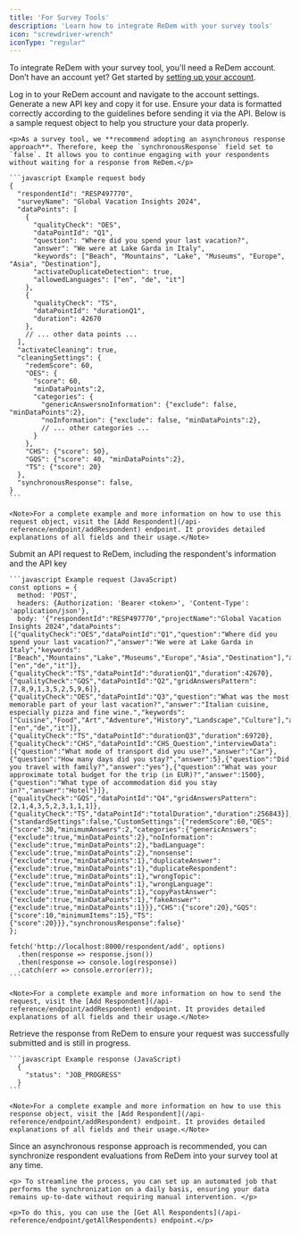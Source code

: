 ```yaml
---
title: 'For Survey Tools'
description: 'Learn how to integrate ReDem with your survey tools'
icon: "screwdriver-wrench"
iconType: "regular"
---
```


<Info>To integrate ReDem with your survey tool, you'll need a ReDem account. <br /> Don’t have an account yet? Get started by [setting up your account](/account-setup).</Info>

<Steps titleSize="h3">
  <Step title="Login and create an API key">
    Log in to your ReDem account and navigate to the account settings.
    Generate a new API key and copy it for use.
  </Step>

  <Step title="Prepare your request data">
    Ensure your data is formatted correctly according to the guidelines before sending it via the API. Below is a sample request object to help you structure your data properly.

    <p>As a survey tool, we **recommend adopting an asynchronous response approach**. Therefore, keep the `synchronousResponse` field set to `false`. It allows you to continue engaging with your respondents without waiting for a response from ReDem.</p>

    ```javascript Example request body
    {
      "respondentId": "RESP497770", 
      "surveyName": "Global Vacation Insights 2024",
      "dataPoints": [ 
        {
          "qualityCheck": "OES",
          "dataPointId": "Q1",
          "question": "Where did you spend your last vacation?",
          "answer": "We were at Lake Garda in Italy",
          "keywords": ["Beach", "Mountains", "Lake", "Museums", "Europe", "Asia", "Destination"],
          "activateDuplicateDetection": true,
          "allowedLanguages": ["en", "de", "it"]
        },
        {
          "qualityCheck": "TS",
          "dataPointId": "durationQ1", 
          "duration": 42670
        },
        // ... other data points ...
      ],
      "activateCleaning": true,
      "cleaningSettings": {
        "redemScore": 60,
        "OES": {
          "score": 60,
          "minDataPoints":2,
          "categories": {
            "genericAnswersnoInformation": {"exclude": false, "minDataPoints":2},
            "noInformation": {"exclude": false, "minDataPoints":2},
            // ... other categories ...
          }
        },
        "CHS": {"score": 50},
        "GQS": {"score": 40, "minDataPoints":2},
        "TS": {"score": 20}
      },
      "synchronousResponse": false,
    }
    ```

    <Note>For a complete example and more information on how to use this request object, visit the [Add Respondent](/api-reference/endpoint/addRespondent) endpoint. It provides detailed explanations of all fields and their usage.</Note>
  </Step>

  <Step title="Make an API request">
    <p>Submit an API request to ReDem, including the respondent's information and the API key</p>

    ```javascript Example request (JavaScript)
    const options = {
      method: 'POST',
      headers: {Authorization: 'Bearer <token>', 'Content-Type': 'application/json'},
      body: '{"respondentId":"RESP497770","projectName":"Global Vacation Insights 2024","dataPoints":[{"qualityCheck":"OES","dataPointId":"Q1","question":"Where did you spend your last vacation?","answer":"We were at Lake Garda in Italy","keywords":["Beach","Mountains","Lake","Museums","Europe","Asia","Destination"],"activateDuplicateDetection":true,"allowedLanguages":["en","de","it"]},{"qualityCheck":"TS","dataPointId":"durationQ1","duration":42670},{"qualityCheck":"GQS","dataPointId":"Q2","gridAnswersPattern":[7,8,9,1,3,5,2,5,9,6]},{"qualityCheck":"OES","dataPointId":"Q3","question":"What was the most memorable part of your last vacation?","answer":"Italian cuisine, especially pizza and fine wine.","keywords":["Cuisine","Food","Art","Adventure","History","Landscape","Culture"],"activateDuplicateDetection":true,"allowedLanguages":["en","de","it"]},{"qualityCheck":"TS","dataPointId":"durationQ3","duration":69720},{"qualityCheck":"CHS","dataPointId":"CHS_Question","interviewData":[{"question":"What mode of transport did you use?","answer":"Car"},{"question":"How many days did you stay?","answer":5},{"question":"Did you travel with family?","answer":"yes"},{"question":"What was your approximate total budget for the trip (in EUR)?","answer":1500},{"question":"What type of accommodation did you stay in?","answer":"Hotel"}]},{"qualityCheck":"GQS","dataPointId":"Q4","gridAnswersPattern":[2,1,4,3,5,2,3,1,1,1]},{"qualityCheck":"TS","dataPointId":"totalDuration","duration":256843}],"cleaningSettings":{"standardSettings":false,"CustomSettings":{"redemScore":60,"OES":{"score":30,"minimumAnswers":2,"categories":{"genericAnswers":{"exclude":true,"minDataPoints":2},"noInformation":{"exclude":true,"minDataPoints":2},"badLanguage":{"exclude":true,"minDataPoints":2},"nonsense":{"exclude":true,"minDataPoints":1},"duplicateAnswer":{"exclude":true,"minDataPoints":1},"duplicateRespondent":{"exclude":true,"minDataPoints":1},"wrongTopic":{"exclude":true,"minDataPoints":1},"wrongLanguage":{"exclude":true,"minDataPoints":1},"copyPastAnswer":{"exclude":true,"minDataPoints":1},"fakeAnswer":{"exclude":true,"minDataPoints":1}}},"CHS":{"score":20},"GQS":{"score":10,"minimumItems":15},"TS":{"score":20}}},"synchronousResponse":false}'
    };

    fetch('http://localhost:8000/respondent/add', options)
      .then(response => response.json())
      .then(response => console.log(response))
      .catch(err => console.error(err));
    ```

    <Note>For a complete example and more information on how to send the request, visit the [Add Respondent](/api-reference/endpoint/addRespondent) endpoint. It provides detailed explanations of all fields and their usage.</Note>
  </Step>

  <Step title="Interpret the API Response">
    <p>Retrieve the response from ReDem to ensure your request was successfully submitted and is still in progress.</p>

    ```javascript Example response (JavaScript)
      {
        "status": "JOB_PROGRESS"
      }
    ```

    <Note>For a complete example and more information on how to use this response object, visit the [Add Respondent](/api-reference/endpoint/addRespondent) endpoint. It provides detailed explanations of all fields and their usage.</Note>
  </Step>

  <Step title="Synchronize respondent evaluations">
    <p>Since an asynchronous response approach is recommended, you can synchronize respondent evaluations from ReDem into your survey tool at any time.</p>

    <p> To streamline the process, you can set up an automated job that performs the synchronization on a daily basis, ensuring your data remains up-to-date without requiring manual intervention. </p>

    <p>To do this, you can use the [Get All Respondents](/api-reference/endpoint/getAllRespondents) endpoint.</p>
  </Step>
</Steps>